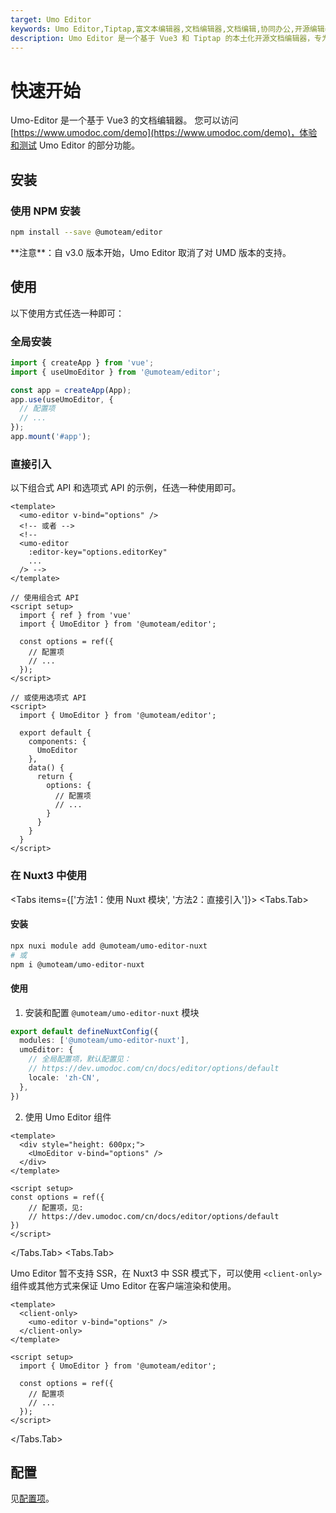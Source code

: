 ```yaml
---
target: Umo Editor
keywords: Umo Editor,Tiptap,富文本编辑器,文档编辑器,文档编辑,协同办公,开源编辑器,国产编辑器
description: Umo Editor 是一个基于 Vue3 和 Tiptap 的本土化开源文档编辑器，专为国人用户设计。它提供了强大的文档编辑能力和 AI 创作功能，支持分页模式、Markdown 语法、富文本编辑、多种格式的节点插入、页面样式设置、文档导出与打印等功能。此外，Umo Editor 还支持自定义扩展、多语言设置和暗色主题。
---
```



# 快速开始

Umo-Editor 是一个基于 Vue3 的文档编辑器。
您可以访问[https://www.umodoc.com/demo](https://www.umodoc.com/demo)，体验和测试 Umo Editor 的部分功能。

## 安装

### 使用 NPM 安装

```sh npm2yarn
npm install --save @umoteam/editor
```

<Callout type="warning" emoji="⚠️">
**注意**：自 v3.0 版本开始，Umo Editor 取消了对 UMD 版本的支持。
</Callout>

## 使用

以下使用方式任选一种即可：

### 全局安装
```js filename="main.js"
import { createApp } from 'vue';
import { useUmoEditor } from '@umoteam/editor';

const app = createApp(App);
app.use(useUmoEditor, {
  // 配置项
  // ...
});
app.mount('#app');
```

### 直接引入

以下组合式 API 和选项式 API 的示例，任选一种使用即可。

```vue filename="component.vue"
<template>
  <umo-editor v-bind="options" />
  <!-- 或者 -->
  <!-- 
  <umo-editor 
    :editor-key="options.editorKey" 
    ... 
  /> -->
</template>

// 使用组合式 API
<script setup>
  import { ref } from 'vue'
  import { UmoEditor } from '@umoteam/editor';

  const options = ref({
    // 配置项
    // ...
  });
</script>

// 或使用选项式 API
<script>
  import { UmoEditor } from '@umoteam/editor';

  export default {
    components: {
      UmoEditor
    },
    data() {
      return {
        options: {
          // 配置项
          // ...
        }
      }
    }
  }
</script>
```

### 在 Nuxt3 中使用

<Tabs items={['方法1：使用 Nuxt 模块', '方法2：直接引入']}>
<Tabs.Tab>

#### 安装

```bash
npx nuxi module add @umoteam/umo-editor-nuxt
# 或
npm i @umoteam/umo-editor-nuxt
```

#### 使用

1. 安装和配置 `@umoteam/umo-editor-nuxt` 模块

```ts filename="nuxt.config.ts"
export default defineNuxtConfig({
  modules: ['@umoteam/umo-editor-nuxt'],
  umoEditor: {
    // 全局配置项，默认配置见：
    // https://dev.umodoc.com/cn/docs/editor/options/default
    locale: 'zh-CN',
  },
})
```

2. 使用 Umo Editor 组件

```vue
<template>
  <div style="height: 600px;">
    <UmoEditor v-bind="options" />
  </div>
</template>

<script setup>
const options = ref({
    // 配置项，见:
    // https://dev.umodoc.com/cn/docs/editor/options/default
})
</script>
```
</Tabs.Tab>
<Tabs.Tab>

Umo Editor 暂不支持 SSR，在 Nuxt3 中 SSR 模式下，可以使用 `<client-only>` 组件或其他方式来保证 Umo Editor 在客户端渲染和使用。

```vue {2,4} filename="component.vue"
<template>
  <client-only>
    <umo-editor v-bind="options" />
  </client-only>
</template>

<script setup>
  import { UmoEditor } from '@umoteam/editor';

  const options = ref({
    // 配置项
    // ...
  });
</script>
```
</Tabs.Tab>
</Tabs>

## 配置

见[配置项](./options/default)。

